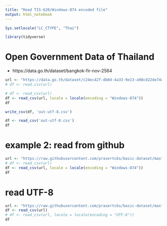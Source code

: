 ```yaml
---
title: "Read TIS-620/Windows-874 encoded file"
output: html_notebook
---
```


```r
Sys.setlocale("LC_CTYPE", "Thai")
```

```r
library(tidyverse)
```

# Open Government Data of Thailand
- https://data.go.th/dataset/bangkok-fir-nov-2564
```r
url <- "https://data.go.th/dataset/c24ec42f-db0d-4a33-9e13-a98cd22de74d/resource/3d222c43-dea2-43f5-ad0d-7f0e58d4ad54/download/flightrule_11_2021.csv"
# df <- read.csv(url)

# df <- read_csv(url)
df <- read_csv(url, locale = locale(encoding = "Windows-874"))
df

```

```r
write_csv(df, 'out-utf-8.csv')
```

```r
df <- read_csv('out-utf-8.csv')
df
```

# example 2: read from github
```r
url <- "https://raw.githubusercontent.com/prasertcbs/basic-dataset/master/province_tis.csv"
# df <- read_csv(url)
df <- read_csv(url, locale = locale(encoding = "Windows-874"))
df
```

# read UTF-8
```r
url <- "https://raw.githubusercontent.com/prasertcbs/basic-dataset/master/province.csv"
df <- read_csv(url)
# df <- read_csv(url, locale = locale(encoding = "UTF-8"))
df
```

